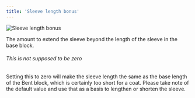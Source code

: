 ```yaml
---
title: 'Sleeve length bonus'
---
```


![Sleeve length bonus](sleevelengthbonus.svg)

The amount to extend the sleeve beyond the length of the sleeve in the base block.

<Note>

###### This is not supposed to be zero

Setting this to zero will make the sleeve length the same as the base length of the Bent block,
which is certainly too short for a coat.
Please take note of the default value and use that as a basis to lengthen or shorten the sleeve.

</Note>
